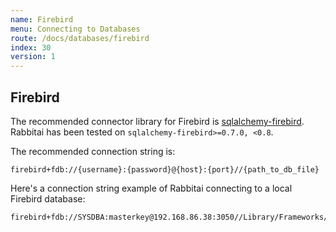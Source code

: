 ```yaml
---
name: Firebird
menu: Connecting to Databases
route: /docs/databases/firebird
index: 30
version: 1
---
```


## Firebird

The recommended connector library for Firebird is [sqlalchemy-firebird](https://pypi.org/project/sqlalchemy-firebird/).
Rabbitai has been tested on `sqlalchemy-firebird>=0.7.0, <0.8`.

The recommended connection string is:

```
firebird+fdb://{username}:{password}@{host}:{port}//{path_to_db_file}
```

Here's a connection string example of Rabbitai connecting to a local Firebird database:

```
firebird+fdb://SYSDBA:masterkey@192.168.86.38:3050//Library/Frameworks/Firebird.framework/Versions/A/Resources/examples/empbuild/employee.fdb
```
